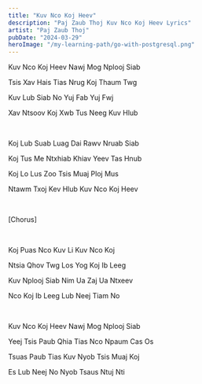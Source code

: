 ```yaml
---
title: "Kuv Nco Koj Heev"
description: "Paj Zaub Thoj Kuv Nco Koj Heev Lyrics"
artist: "Paj Zaub Thoj"
pubDate: "2024-03-29"
heroImage: "/my-learning-path/go-with-postgresql.png"
---
```


Kuv Nco Koj Heev Nawj Mog Nplooj Siab

Tsis Xav Hais Tias Nrug Koj Thaum Twg

Kuv Lub Siab No Yuj Fab Yuj Fwj

Xav Ntsoov Koj Xwb Tus Neeg Kuv Hlub

<br />

Koj Lub Suab Luag Dai Rawv Nruab Siab

Koj Tus Me Ntxhiab Khiav Yeev Tas Hnub

Koj Lo Lus Zoo Tsis Muaj Ploj Mus

Ntawm Txoj Kev Hlub Kuv Nco Koj Heev

<br />

[Chorus]

<br />

Koj Puas Nco Kuv Li Kuv Nco Koj

Ntsia Qhov Twg Los Yog Koj Ib Leeg

Kuv Nplooj Siab Nim Ua Zaj Ua Ntxeev

Nco Koj Ib Leeg Lub Neej Tiam No

<br />

Kuv Nco Koj Heev Nawj Mog Nplooj Siab

Yeej Tsis Paub Qhia Tias Nco Npaum Cas Os

Tsuas Paub Tias Kuv Nyob Tsis Muaj Koj

Es Lub Neej No Nyob Tsaus Ntuj Nti
